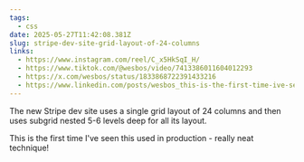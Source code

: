 ```yaml
---
tags:
  - css
date: 2025-05-27T11:42:08.381Z
slug: stripe-dev-site-grid-layout-of-24-columns
links:
  - https://www.instagram.com/reel/C_x5HkSqI_H/
  - https://www.tiktok.com/@wesbos/video/7413386011604012293
  - https://x.com/wesbos/status/1833868722391433216
  - https://www.linkedin.com/posts/wesbos_this-is-the-first-time-ive-seen-this-used-activity-7239634677408374785-V6n4/
---
```


The new Stripe dev site uses a single grid layout of 24 columns and then uses subgrid nested 5-6 levels deep for all its layout. 

This is the first time I've seen this used in production - really neat technique!
